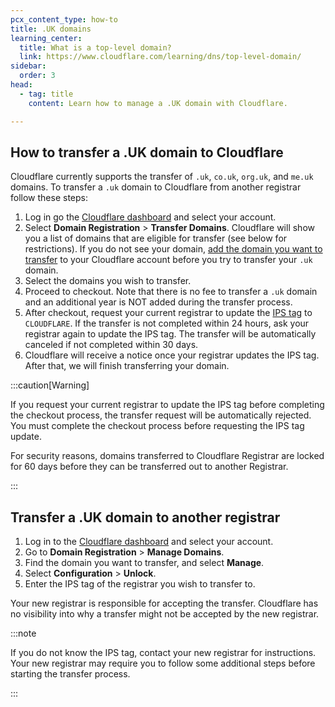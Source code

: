 ```yaml
---
pcx_content_type: how-to
title: .UK domains
learning_center:
  title: What is a top-level domain?
  link: https://www.cloudflare.com/learning/dns/top-level-domain/
sidebar:
  order: 3
head:
  - tag: title
    content: Learn how to manage a .UK domain with Cloudflare.

---
```


## How to transfer a .UK domain to Cloudflare

Cloudflare currently supports the transfer of `.uk`, `co.uk`, `org.uk`, and `me.uk` domains. To transfer a `.uk` domain to Cloudflare from another registrar follow these steps:

1. Log in go the [Cloudflare dashboard](https://dash.cloudflare.com/) and select your account.
2. Select **Domain Registration** > **Transfer Domains**. Cloudflare will show you a list of domains that are eligible for transfer (see below for restrictions). If you do not see your domain, [add the domain you want to transfer](/fundamentals/manage-domains/add-site/) to your Cloudflare account before you try to transfer your `.uk` domain.
3. Select the domains you wish to transfer.
4. Proceed to checkout. Note that there is no fee to transfer a `.uk` domain and an additional year is NOT added during the transfer process.
5. After checkout, request your current registrar to update the [IPS tag](https://en.wikipedia.org/wiki/Internet_Provider_Security) to `CLOUDFLARE`. If the transfer is not completed within 24 hours, ask your registrar again to update the IPS tag. The transfer will be automatically canceled if not completed within 30 days.
6. Cloudflare will receive a notice once your registrar updates the IPS tag. After that, we will finish transferring your domain.

:::caution[Warning]


If you request your current registrar to update the IPS tag before completing the checkout process, the transfer request will be automatically rejected. You must complete the checkout process before requesting the IPS tag update.

For security reasons, domains transferred to Cloudflare Registrar are locked for 60 days before they can be transferred out to another Registrar.


:::

## Transfer a .UK domain to another registrar

1. Log in to the [Cloudflare dashboard](https://dash.cloudflare.com/login) and select your account.
2. Go to **Domain Registration** > **Manage Domains**.
3. Find the domain you want to transfer, and select **Manage**.
4. Select **Configuration** > **Unlock**.
5. Enter the IPS tag of the registrar you wish to transfer to.

Your new registrar is responsible for accepting the transfer. Cloudflare has no visibility into why a transfer might not be accepted by the new registrar.

:::note


If you do not know the IPS tag, contact your new registrar for instructions. Your new registrar may require you to follow some additional steps before starting the transfer process.


:::
